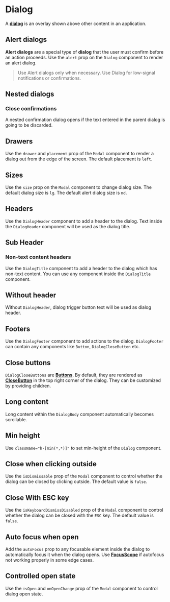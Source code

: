 

<Meta of={DialogsStories} />

# Dialog

A <a href="https://react-spectrum.adobe.com/react-aria/Dialog.html#dialog" target="_blank">**dialog**</a> is an overlay shown above other content in an application.

<Canvas of={DialogsStories.BasicExample} />


## Alert dialogs

**Alert dialogs** are a special type of **dialog** that the user must confirm before an action proceeds. Use the `alert` prop on the `Dialog` component to render an alert dialog.

> Use Alert dialogs only when necessary. Use Dialog for low-signal notifications or confirmations.

<Canvas of={DialogsStories.AlertDialogs} />


## Nested dialogs

### Close confirmations

A nested confirmation dialog opens if the text entered in the parent dialog is going to be discarded.

<Canvas of={DialogsStories.CloseConfirmation} />

<Canvas of={DialogsStories.NestedDialogs} />

## Drawers

Use the `drawer` and `placement` prop of the `Modal` component to render a dialog out from the edge of the screen. The default placement is `left`.

<Canvas of={DialogsStories.Drawers} />

## Sizes

Use the `size` prop on the `Modal` component to change dialog size. The default dialog size is `lg`. The default alert dialog size is `md`.

<Canvas of={DialogsStories.Sizes} />

## Headers

Use the `DialogHeader` component to add a header to the dialog. Text inside the `DialogHeader` component will be used as the dialog title.

<Canvas of={DialogsStories.Headers} />

## Sub Header

<Canvas of={DialogsStories.SubHeader} />

### Non-text content headers

Use the `DialogTitle` component to add a header to the dialog which has non-text content. You can use any component inside the `DialogTitle` component.

<Canvas of={DialogsStories.NonTextContentHeaders} />

## Without header

Without `DialogHeader`, dialog trigger button text will be used as dialog header.

<Canvas of={DialogsStories.WithoutHeader} />

## Footers

Use the `DialogFooter` component to add actions to the dialog. `DialogFooter` can contain any components like `Button`, `DialogCloseButton` etc.

<Canvas of={DialogsStories.Footers} />

## Close buttons

`DialogCloseButtons` are <a href="./?path=/docs/button--docs" target="_blank">**Buttons**</a>. By default, they are rendered as <a href="./?path=/docs/button--docs#close%20buttons" target="_blank">**CloseButton**</a> in the top right corner of the dialog. They can be customized by providing children.

<Canvas of={DialogsStories.CloseButtons} />

## Long content

Long content within the `DialogBody` component automatically becomes scrollable.

<Canvas of={DialogsStories.LongContent} />

## Min height

Use `className="h-[min(*,*)]"` to set min-height of the `Dialog` component.

<Canvas of={DialogsStories.MinHeight} />

## Close when clicking outside

Use the `isDismissable` prop of the `Modal` component to control whether the dialog can be closed by clicking outside. The default value is `false`.

<Canvas of={DialogsStories.CloseWhenClickingOutside} />

## Close With ESC key

Use the `isKeyboardDismissDisabled` prop of the `Modal` component to control whether the dialog can be closed with the `ESC` key. The default value is `false`.

<Canvas of={DialogsStories.CloseWithESCKey} />

## Auto focus when open

Add the `autoFocus` prop to any focusable element inside the dialog to automatically focus it when the dialog opens. Use <a href="https://react-spectrum.adobe.com/react-aria/FocusScope.html#focusscope" target="_blank">**FocusScope**</a> if autofocus not working properly in some edge cases.

<Canvas of={DialogsStories.AutoFocusWhenOpen} />

## Controlled open state

Use the `isOpen` and `onOpenChange` prop of the `Modal` component to control dialog open state.

<Canvas of={DialogsStories.ControlledOpenState} />